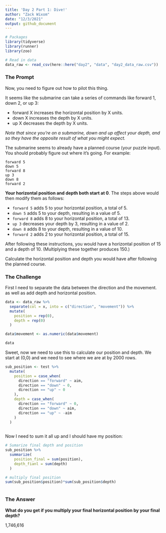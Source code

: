 ```yaml
---
title: 'Day 2 Part 1: Dive!'
author: "Zack Wixom"
date: "12/3/2021"
output: github_document
---
```


```r
# Packages
library(tidyverse)
library(runner)
library(zoo)

# Read in data
data_raw <- read_csv(here::here("day2", "data", "day2_data_raw.csv"))
```

### The Prompt

Now, you need to figure out how to pilot this thing.

It seems like the submarine can take a series of commands like forward 1, down 2, or up 3:

- forward X increases the horizontal position by X units.
- down X increases the depth by X units.
- up X decreases the depth by X units.

*Note that since you're on a submarine, down and up affect your depth, and so they have the opposite result of what you might expect.*

The submarine seems to already have a planned course (your puzzle input). You should probably figure out where it's going. For example:

```
forward 5
down 5
forward 8
up 3
down 8
forward 2
```

**Your horizontal position and depth both start at 0**. The steps above would then modify them as follows:

- `forward 5` adds 5 to your horizontal position, a total of 5.
- `down 5` adds 5 to your depth, resulting in a value of 5.
- `forward 8` adds 8 to your horizontal position, a total of 13.
- `up 3` decreases your depth by 3, resulting in a value of 2.
- `down 8` adds 8 to your depth, resulting in a value of 10.
- `forward 2` adds 2 to your horizontal position, a total of 15.

After following these instructions, you would have a horizontal position of 15 and a depth of 10. (Multiplying these together produces 150.)

Calculate the horizontal position and depth you would have after following the planned course. 

### The Challenge

First I need to separate the data between the direction and the movement. as well as add depth and horizontal position.

```r
data <- data_raw %>% 
  separate(col = x, into = c("direction", "movement")) %>% 
  mutate(
    position = rep(0),
    depth = rep(0)
  )

data$movement <- as.numeric(data$movement)

data

```
Sweet, now we need to use this to calculate our position and depth. We start at (0,0) and we need to see where we are at by 2000 rows.

```r
sub_position <- test %>% 
  mutate(
    position = case_when(
      direction == "forward" ~ aim,
      direction == "down" ~ 0,
      direction == "up" ~ 0
    ),
    depth = case_when(
      direction == "forward" ~ 0,
      direction == "down" ~ aim,
      direction == "up" ~ -aim
    )
  )
  

```

Now I need to sum it all up and I should have my position:

```r
# Sumarize final depth and position
sub_position %>% 
  summarize(
    position_final = sum(position),
    depth_fianl = sum(depth)
  )

# multiply final position
sum(sub_position$position)*sum(sub_position$depth)
  

```


### The Answer

**What do you get if you multiply your final horizontal position by your final depth?**

1,746,616